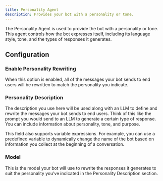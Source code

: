 ```yaml
---
title: Personality Agent
description: Provides your bot with a personality or tone.
---
```


The Personality Agent is used to provide the bot with a personality or tone. This agent controls how the bot expresses itself, including its language style, tone, and the types of responses it generates.

## Configuration

### Enable Personality Rewriting

When this option is enabled, all of the messages your bot sends to end users will be rewritten to match the personality you indicate.

### Personality Description

The description you use here will be used along with an LLM to define and rewrite the messages your bot sends to end users. Think of this like the prompt you would send to an LLM to generate a certain type of response. You can include information about personality, tone, and purpose.

This field also supports variable expressions. For example, you can use a predefined variable to dynamically change the name of the bot based on information you collect at the beginning of a conversation.

### Model

This is the model your bot will use to rewrite the responses it generates to suit the personality you've indicated in the Personality Description section.
